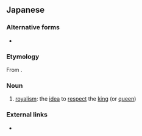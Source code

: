 ==Japanese==
{{ja-kanjitab|そん|おう|k2=のう|ろん|yomi=on}}

===Alternative forms===
* {{l|ja|尊皇論}}

===Etymology===
From {{compound|尊|王|論|t1=respect|t2=king(s)|t3=idea/theory/belief|lang=ja}}.

===Noun===
{{ja-noun|そんのうろん}}

# [[royalism]]: the [[idea]] to [[respect]] the [[king]] (or [[queen]])

===External links===
* {{pedia|lang=ja}}